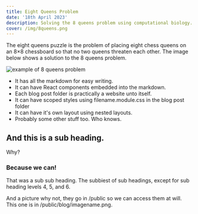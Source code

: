 ---
title: Eight Queens Problem 
date: '18th April 2023'
description: Solving the 8 queens problem using computational biology. 
cover: /img/8queens.png
---

The eight queens puzzle is the problem of placing eight chess queens on an 8×8 chessboard so that no two queens threaten each other. 
The image below shows a solution to the 8 queens problem.  

![example of 8 queens problem](/img/8queens.png)

- It has all the markdown for easy writing.
- It can have React components embedded into the markdown.
- Each blog post folder is practically a website unto itself.
- It can have scoped styles using filename.module.css in the blog post folder
- It can have it's own layout using nested layouts.
- Probably some other stuff too. Who knows.

## And this is a sub heading.

Why?

### Because we can!

That was a sub sub heading. The subbiest of sub headings, except for sub heading levels 4, 5, and 6.

And a picture why not, they go in /public so we can access them at will. This one is in /public/blog/imagename.png.

